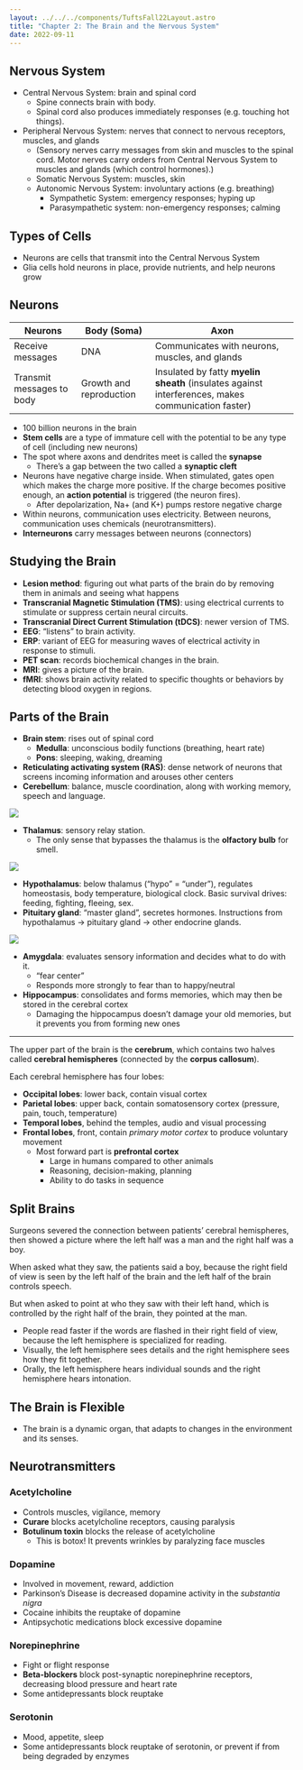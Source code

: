 ```yaml
---
layout: ../../../components/TuftsFall22Layout.astro
title: "Chapter 2: The Brain and the Nervous System"
date: 2022-09-11
---
```


## Nervous System

- Central Nervous System: brain and spinal cord
	- Spine connects brain with body. 
	- Spinal cord also produces immediately responses (e.g. touching hot things). 
- Peripheral Nervous System: nerves that connect to nervous receptors, muscles, and glands
	- (Sensory nerves carry messages from skin and muscles to the spinal cord. Motor nerves carry orders from Central Nervous System to muscles and glands (which control hormones).)
	- Somatic Nervous System: muscles, skin
	- Autonomic Nervous System: involuntary actions (e.g. breathing)
		- Sympathetic System: emergency responses; hyping up
		- Parasympathetic system: non-emergency responses; calming


## Types of Cells

- Neurons are cells that transmit into the Central Nervous System
- Glia cells hold neurons in place, provide nutrients, and help neurons grow


## Neurons

| Neurons | Body (Soma) | Axon |
| --- | --- | --- |
| Receive messages | DNA | Communicates with neurons, muscles, and glands |
| Transmit messages to body | Growth and reproduction | Insulated by fatty **myelin sheath** (insulates against interferences, makes communication faster) | 

- 100 billion neurons in the brain
- **Stem cells** are a type of immature cell with the potential to be any type of cell (including new neurons)
- The spot where axons and dendrites meet is called the **synapse**
	- There’s a gap between the two called a **synaptic cleft**
- Neurons have negative charge inside. When stimulated, gates open which makes the charge more positive. If the charge becomes positive enough, an **action potential** is triggered (the neuron fires). 
	- After depolarization, Na+ (and K+) pumps restore negative charge
- Within neurons, communication uses electricity. Between neurons, communication uses chemicals (neurotransmitters). 
- **Interneurons** carry messages between neurons (connectors)

## Studying the Brain

- **Lesion method**: figuring out what parts of the brain do by removing them in animals and seeing what happens
- **Transcranial Magnetic Stimulation (TMS)**: using electrical currents to stimulate or suppress certain neural circuits. 
- **Transcranial Direct Current Stimulation (tDCS)**: newer version of TMS. 
- **EEG**: “listens” to brain activity. 
- **ERP**: variant of EEG for measuring waves of electrical activity in response to stimuli. 
- **PET scan**: records biochemical changes in the brain. 
- **MRI**: gives a picture of the brain. 
- **fMRI**: shows brain activity related to specific thoughts or behaviors by detecting blood oxygen in regions. 

## Parts of the Brain

- **Brain stem**: rises out of spinal cord
	- **Medulla**: unconscious bodily functions (breathing, heart rate)
	- **Pons**: sleeping, waking, dreaming
- **Reticulating activating system (RAS)**: dense network of neurons that screens incoming information and arouses other centers
- **Cerebellum**: balance, muscle coordination, along with working memory, speech and language. 

![](https://neptune.ooo/cleanshot/xe019Z)

- **Thalamus**: sensory relay station. 
	- The only sense that bypasses the thalamus is the **olfactory bulb** for smell. 

![](https://neptune.ooo/cleanshot/fxDAHH)

- **Hypothalamus**: below thalamus (“hypo” = “under”), regulates homeostasis, body temperature, biological clock. Basic survival drives: feeding, fighting, fleeing, sex. 
- **Pituitary gland**: “master gland”, secretes hormones. Instructions from hypothalamus → pituitary gland → other endocrine glands. 

![](https://neptune.ooo/cleanshot/vio5A0)

- **Amygdala**: evaluates sensory information and decides what to do with it. 
	- “fear center”
	- Responds more strongly to fear than to happy/neutral
- **Hippocampus**: consolidates and forms memories, which may then be stored in the cerebral cortex
	- Damaging the hippocampus doesn’t damage your old memories, but it prevents you from forming new ones

---

The upper part of the brain is the **cerebrum**, which contains two halves called **cerebral hemispheres** (connected by the **corpus callosum**). 

Each cerebral hemisphere has four lobes: 
- **Occipital lobes**: lower back, contain visual cortex
- **Parietal lobes**: upper back, contain somatosensory cortex (pressure, pain, touch, temperature)
- **Temporal lobes**, behind the temples, audio and visual processing
- **Frontal lobes**, front, contain _primary motor cortex_ to produce voluntary movement
	- Most forward part is **prefrontal cortex**
		- Large in humans compared to other animals
		- Reasoning, decision-making, planning
		- Ability to do tasks in sequence


## Split Brains

Surgeons severed the connection between patients’ cerebral hemispheres, then showed a picture where the left half was a man and the right half was a boy. 

When asked what they saw, the patients said a boy, because the right field of view is seen by the left half of the brain and the left half of the brain controls speech. 

But when asked to point at who they saw with their left hand, which is controlled by the right half of the brain, they pointed at the man. 

- People read faster if the words are flashed in their right field of view, because the left hemisphere is specialized for reading. 
- Visually, the left hemisphere sees details and the right hemisphere sees how they fit together. 
- Orally, the left hemisphere hears individual sounds and the right hemisphere hears intonation. 


## The Brain is Flexible

- The brain is a dynamic organ, that adapts to changes in the environment and its senses. 


## Neurotransmitters

### Acetylcholine

- Controls muscles, vigilance, memory
- **Curare** blocks acetylcholine receptors, causing paralysis
- **Botulinum toxin** blocks the release of acetylcholine
	- This is botox! It prevents wrinkles by paralyzing face muscles


### Dopamine

- Involved in movement, reward, addiction
- Parkinson’s Disease is decreased dopamine activity in the *substantia nigra*
- Cocaine inhibits the reuptake of dopamine
- Antipsychotic medications block excessive dopamine


### Norepinephrine

- Fight or flight response
- **Beta-blockers** block post-synaptic norepinephrine receptors, decreasing blood pressure and heart rate
- Some antidepressants block reuptake


### Serotonin

- Mood, appetite, sleep
- Some antidepressants block reuptake of serotonin, or prevent if from being degraded by enzymes